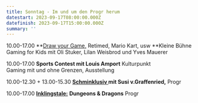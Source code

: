 ```yaml
---
title: Sonntag - Im und um den Progr herum
datestart: 2023-09-17T08:00:00.000Z
datefinish: 2023-09-17T15:00:00.000Z
summary: ''
---
```


10.00-17.00 	**[Draw your Game,](https://playbern.ch/posts/OSMO-und-Draw-your-Game) Retimed, Mario Kart, usw	**Kleine Bühne\
Gaming for Kids mit Oli Stuker, Lilan Weisbrod und Yves Mauerer

10.00-17.00	**Sports Contest mit Louis Amport**	Kulturpunkt\
Gaming mit und ohne Grenzen, Ausstellung

10.00-12.30 + 13.00-15.30 **[Schminklusiv ](https://playbern.ch/admin/index.html#/~/posts/Schminklusiv--schminken-fr-alle "Schminklusiv")mit Susi v.Graffenried,** Progr

10.00-17.00	**[Inklingstale:](https://www.youtube.com/c/InklingsTale)** **Dungeons & Dragons**	Progr	&#x9;

###

###

###
